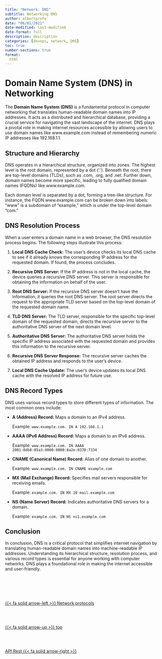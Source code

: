 ```yaml
---
title: "Network: DNS"
subtitle: Networking DNS
author: albertprofe
date: "06/01/2021"
date-modified: last-modified
date-format: full
description: description
categories: [devops, network, DNS]
toc: true
number-sections: true
format:
  html
---
```


# Domain Name System (DNS) in Networking

The **Domain Name System (DNS)** is a fundamental protocol in computer networking that translates human-readable domain names into IP addresses. It acts as a distributed and hierarchical database, providing a crucial service for navigating the vast landscape of the internet. DNS plays a pivotal role in making internet resources accessible by allowing users to use domain names like www.example.com instead of remembering numeric IP addresses like 192.168.1.1.

## Structure and Hierarchy

DNS operates in a hierarchical structure, organized into zones. The highest level is the root domain, represented by a dot ('.'). Beneath the root, there are top-level domains (TLDs), such as .com, .org, and .net. Further down, domain names become more specific, leading to fully qualified domain names (FQDNs) like www.example.com.

Each domain level is separated by a dot, forming a tree-like structure. For instance, the FQDN www.example.com can be broken down into labels: "www" is a subdomain of "example," which is under the top-level domain "com."

## DNS Resolution Process

When a user enters a domain name in a web browser, the DNS resolution process begins. The following steps illustrate this process:

1. **Local DNS Cache Check:** The user's device checks its local DNS cache to see if it already knows the corresponding IP address for the requested domain. If found, the process concludes.

2. **Recursive DNS Server:** If the IP address is not in the local cache, the device queries a recursive DNS server. This server is responsible for obtaining the information on behalf of the user.

3. **Root DNS Server:** If the recursive DNS server doesn't have the information, it queries the root DNS server. The root server directs the request to the appropriate TLD server based on the top-level domain of the requested domain name.

4. **TLD DNS Server:** The TLD server, responsible for the specific top-level domain of the requested domain, directs the recursive server to the authoritative DNS server of the next domain level.

5. **Authoritative DNS Server:** The authoritative DNS server holds the specific IP address associated with the requested domain and provides this information to the recursive server.

6. **Recursive DNS Server Response:** The recursive server caches the obtained IP address and responds to the user's device.

7. **Local DNS Cache Update:** The user's device updates its local DNS cache with the resolved IP address for future use.

## DNS Record Types

DNS uses various record types to store different types of information. The most common ones include:

- **A (Address) Record:** Maps a domain to an IPv4 address.
  
  Example: `www.example.com. IN A 192.168.1.1`

- **AAAA (IPv6 Address) Record:** Maps a domain to an IPv6 address.

  Example: `www.example.com. IN AAAA 2001:0db8:85a3:0000:0000:8a2e:0370:7334`

- **CNAME (Canonical Name) Record:** Alias of one domain to another.

  Example: `www.example.com. IN CNAME example.com`

- **MX (Mail Exchange) Record:** Specifies mail servers responsible for receiving emails.

  Example: `example.com. IN MX 10 mail.example.com`

- **NS (Name Server) Record:** Indicates authoritative DNS servers for a domain.

  Example: `example.com. IN NS ns1.example.com`

## Conclusion

In conclusion, DNS is a critical protocol that simplifies internet navigation by translating human-readable domain names into machine-readable IP addresses. Understanding its hierarchical structure, resolution process, and various record types is essential for anyone working with computer networks. DNS plays a foundational role in making the internet accessible and user-friendly.







<!--- navLinks -->
<br><br>
<div class=row>
<br>
<div class='column left previous'>
<br>
[{{< fa solid arrow-left >}} Network protocols](/devops/devops-network-protocols.qmd)
<br>
</div>
<br>
<div class='column center'>
<br>
[{{< fa solid arrow-up >}} top](#top)
<br>
</div>
<br>
<div class='column right next'>
<br>
[API Rest  {{< fa solid arrow-right >}}](/devops/devops-network-rest.qmd)
<br>
</div>
<br>
</div>
